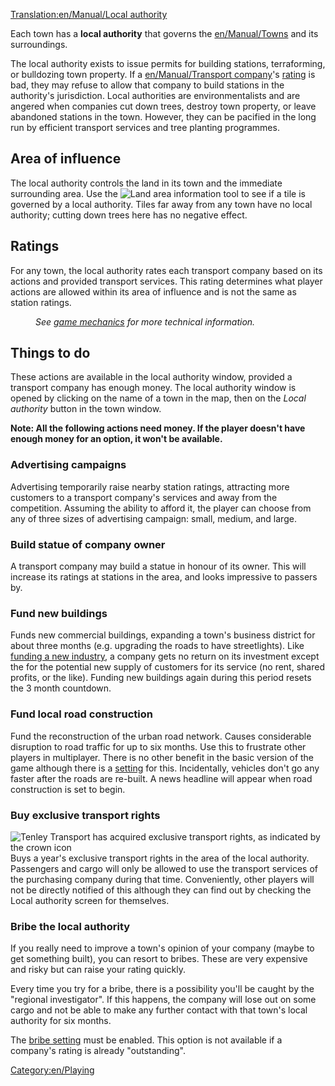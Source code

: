 [[Translation:en/Manual/Local authority]]

Each town has a '''local authority''' that governs the [[en/Manual/Towns]] and its surroundings.  

The local authority exists to issue permits for building stations, terraforming, or bulldozing town property. If a [[en/Manual/Transport company]]'s [[en/Manual/Game Mechanics/Main Page#Local_authority_rating|rating]] is bad, they may refuse to allow that company to build stations in the authority's jurisdiction. Local authorities are environmentalists and are angered when companies cut down trees, destroy town property, or leave abandoned stations in the town. However, they can be pacified in the long run by efficient transport services and tree planting programmes.

==Area of influence==
The local authority controls the land in its town and the immediate surrounding area.  Use the [[File:en/Manual html 51cda05b.png|Land area information]] tool to see if a tile is governed by a local authority.  Tiles far away from any town have no local authority; cutting down trees here has no negative effect.

==Ratings==
For any town, the local authority rates each transport company based on its actions and provided transport services.  This rating determines what player actions are allowed within its area of influence and is not the same as station ratings.
:''See [[en/Manual/Game Mechanics/Main Page#Local_authority_rating|game mechanics]] for more technical information.''

==Things to do==
These actions are available in the local authority window, provided a transport company has enough money. The local authority window is opened by clicking on the name of a town in the map, then on the ''Local authority'' button in the town window.

'''Note:  All the following actions need money.  If the player doesn't have enough money for an option, it won't be available.'''

===Advertising campaigns===
Advertising temporarily raise nearby station ratings, attracting more customers to a transport company's services and away from the competition. Assuming the ability to afford it, the player can choose from any of three sizes of advertising campaign: small, medium, and large.

===Build statue of company owner===
A transport company may build a statue in honour of its owner. This will increase its ratings at stations in the area, and looks impressive to passers by.

===Fund new buildings===
Funds new commercial buildings, expanding a town's business district for about three months (e.g. upgrading the roads to have streetlights). Like [[en/Manual/Industries#Prospecting_New_Industries|funding a new industry]], a company gets no return on its investment except the for the potential new supply of customers for its service (no rent, shared profits, or the like). Funding new buildings again during this period resets the 3 month countdown.

===Fund local road construction===
Fund the reconstruction of the urban road network. Causes considerable disruption to road traffic for up to six months. Use this to frustrate other players in multiplayer. There is no other benefit in the basic version of the game although there is a [[en/Archive/Manual/Settings/Remove absurd road-elements during the road construction|setting]] for this. Incidentally, vehicles don't go any faster after the roads are re-built. A news headline will appear when road construction is set to begin.

===Buy exclusive transport rights===
[[File:en/Exclusive transport rights.png|frame|right|Tenley Transport has acquired exclusive transport rights, as indicated by the crown icon]]
Buys a year's exclusive transport rights in the area of the local authority. Passengers and cargo will only be allowed to use the transport services of the purchasing company during that time.  Conveniently, other players will not be directly notified of this although they can find out by checking the Local authority screen for themselves.

===Bribe the local authority===
If you really need to improve a town's opinion of your company (maybe to get something built), you can resort to bribes.  These are very expensive and risky but can raise your rating quickly. 

Every time you try for a bribe, there is a possibility you'll be caught by the "regional investigator". If this happens, the company will lose out on some cargo and not be able to make any further contact with that town's local authority for six months. 

The [[en/Archive/Manual/Settings/Bribe authority|bribe setting]] must be enabled. This option is not available if a company's rating is already "outstanding".

[[Category:en/Playing]]